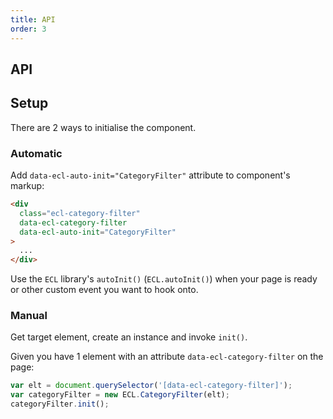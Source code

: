 ```yaml
---
title: API
order: 3
---
```



## API

<CategoryFilterJSDoc />

## Setup

There are 2 ways to initialise the component.

### Automatic

Add `data-ecl-auto-init="CategoryFilter"` attribute to component's markup:

```html
<div
  class="ecl-category-filter"
  data-ecl-category-filter
  data-ecl-auto-init="CategoryFilter"
>
  ...
</div>
```

Use the `ECL` library's `autoInit()` (`ECL.autoInit()`) when your page is ready or other custom event you want to hook onto.

### Manual

Get target element, create an instance and invoke `init()`.

Given you have 1 element with an attribute `data-ecl-category-filter` on the page:

```js
var elt = document.querySelector('[data-ecl-category-filter]');
var categoryFilter = new ECL.CategoryFilter(elt);
categoryFilter.init();
```
